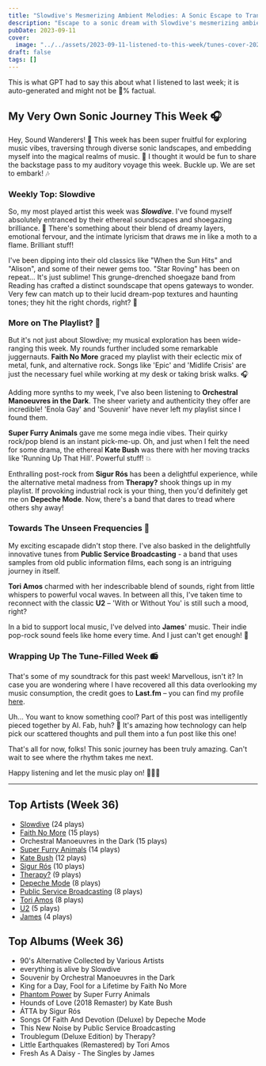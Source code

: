 ```yaml
---
title: "Slowdive's Mesmerizing Ambient Melodies: A Sonic Escape to Tranquility"
description: "Escape to a sonic dream with Slowdive's mesmerizing ambient melodies. Their hazy tunes will transport you to a calming atmosphere of sunsets and ocean breezes."
pubDate: 2023-09-11
cover:
  image: "../../assets/2023-09-11-listened-to-this-week/tunes-cover-2023-09-11-listened-to-this-week.png"
draft: false
tags: []
---
```


<NoteCallout title="Note">
This is what GPT had to say this about what I listened to last week; it is auto-generated and might not be 💯% factual.
</NoteCallout>

## My Very Own Sonic Journey This Week 🎧

Hey, Sound Wanderers! 🚀 This week has been super fruitful for exploring music vibes, traversing through diverse sonic landscapes, and embedding myself into the magical realms of music. 🌟 I thought it would be fun to share the backstage pass to my auditory voyage this week. Buckle up. We are set to embark! 🎶

### Weekly Top: Slowdive
So, my most played artist this week was ***Slowdive***. I've found myself absolutely entranced by their ethereal soundscapes and shoegazing brilliance. 🔮 There's something about their blend of dreamy layers, emotional fervour, and the intimate lyricism that draws me in like a moth to a flame. Brilliant stuff!

I've been dipping into their old classics like "When the Sun Hits" and "Alison", and some of their newer gems too. "Star Roving" has been on repeat... It's just sublime! This grunge-drenched shoegaze band from Reading has crafted a distinct soundscape that opens gateways to wonder. Very few can match up to their lucid dream-pop textures and haunting tones; they hit the right chords, right? 🎸

### More on The Playlist? 🎵
But it's not just about Slowdive; my musical exploration has been wide-ranging this week. My rounds further included some remarkable juggernauts. **Faith No More** graced my playlist with their eclectic mix of metal, funk, and alternative rock. Songs like 'Epic' and 'Midlife Crisis' are just the necessary fuel while working at my desk or taking brisk walks. 🎧

Adding more synths to my week, I've also been listening to **Orchestral Manoeuvres in the Dark**. The sheer variety and authenticity they offer are incredible! 'Enola Gay' and 'Souvenir' have never left my playlist since I found them. 

**Super Furry Animals** gave me some mega indie vibes. Their quirky rock/pop blend is an instant pick-me-up. Oh, and just when I felt the need for some drama, the ethereal **Kate Bush** was there with her moving tracks like 'Running Up That Hill'. Powerful stuff! 💥

Enthralling post-rock from **Sigur Rós** has been a delightful experience, while the alternative metal madness from **Therapy?** shook things up in my playlist. If provoking industrial rock is your thing, then you'd definitely get me on **Depeche Mode**. Now, there's a band that dares to tread where others shy away!

### Towards The Unseen Frequencies 🎼
My exciting escapade didn't stop there. I've also basked in the delightfully innovative tunes from **Public Service Broadcasting** - a band that uses samples from old public information films, each song is an intriguing journey in itself.

**Tori Amos** charmed with her indescribable blend of sounds, right from little whispers to powerful vocal waves. In between all this, I've taken time to reconnect with the classic **U2** – 'With or Without You' is still such a mood, right? 

In a bid to support local music, I've delved into **James**' music. Their indie pop-rock sound feels like home every time. And I just can't get enough! 🎸

### Wrapping Up The Tune-Filled Week 📻
That's some of my soundtrack for this past week! Marvellous, isn't it? In case you are wondering where I have recovered all this data overlooking my music consumption, the credit goes to **Last.fm** – you can find my profile [here](https://www.last.fm/user/RussMckendrick).

Uh... You want to know something cool? Part of this post was intelligently pieced together by AI. Fab, huh? 🤖 It's amazing how technology can help pick our scattered thoughts and pull them into a fun post like this one!

That's all for now, folks! This sonic journey has been truly amazing. Can't wait to see where the rhythm takes me next.

Happy listening and let the music play on! 🎵🖖🏼


---

## Top Artists (Week 36)

- [Slowdive](https://www.russ.fm/artist/slowdive/) (24 plays)
- [Faith No More](https://www.russ.fm/artist/faith-no-more/) (15 plays)
- Orchestral Manoeuvres in the Dark (15 plays)
- [Super Furry Animals](https://www.russ.fm/artist/super-furry-animals/) (14 plays)
- [Kate Bush](https://www.russ.fm/artist/kate-bush/) (12 plays)
- [Sigur Rós](https://www.russ.fm/artist/sigur-rs/) (10 plays)
- [Therapy?](https://www.russ.fm/artist/therapy/) (9 plays)
- [Depeche Mode](https://www.russ.fm/artist/depeche-mode/) (8 plays)
- [Public Service Broadcasting](https://www.russ.fm/artist/public-service-broadcasting/) (8 plays)
- [Tori Amos](https://www.russ.fm/artist/tori-amos/) (8 plays)
- [U2](https://www.russ.fm/artist/u2/) (5 plays)
- [James](https://www.russ.fm/artist/james/) (4 plays)

## Top Albums (Week 36)

- 90's Alternative Collected by Various Artists
- everything is alive by Slowdive
- Souvenir by Orchestral Manoeuvres in the Dark
- King for a Day, Fool for a Lifetime by Faith No More
- [Phantom Power](https://www.russ.fm/albums/phantom-power-28168933/) by Super Furry Animals
- Hounds of Love (2018 Remaster) by Kate Bush
- ÁTTA by Sigur Rós
- Songs Of Faith And Devotion (Deluxe) by Depeche Mode
- This New Noise by Public Service Broadcasting
- Troublegum (Deluxe Edition) by Therapy?
- Little Earthquakes (Remastered) by Tori Amos
- Fresh As A Daisy - The Singles by James